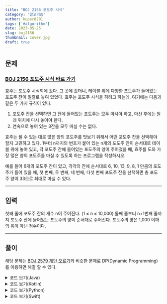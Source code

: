 ```yaml
---
title: "BOJ 2156 포도주 시식"
category: "알고리즘"
author: kuper0201
tags: ['#algorithm']
date: 2023-05-25
slug: boj2156
thumbnail: cover.jpg
draft: true
---
```



## 문제

### <a href="https://boj.kr/2156" target="_blank">BOJ 2156 포도주 시식 바로 가기</a>

효주는 포도주 시식회에 갔다. 그 곳에 갔더니, 테이블 위에 다양한 포도주가 들어있는 포도주 잔이 일렬로 놓여 있었다. 효주는 포도주 시식을 하려고 하는데, 여기에는 다음과 같은 두 가지 규칙이 있다.

1. 포도주 잔을 선택하면 그 잔에 들어있는 포도주는 모두 마셔야 하고, 마신 후에는 원래 위치에 다시 놓아야 한다.
2. 연속으로 놓여 있는 3잔을 모두 마실 수는 없다.

효주는 될 수 있는 대로 많은 양의 포도주를 맛보기 위해서 어떤 포도주 잔을 선택해야 할지 고민하고 있다. 1부터 n까지의 번호가 붙어 있는 n개의 포도주 잔이 순서대로 테이블 위에 놓여 있고, 각 포도주 잔에 들어있는 포도주의 양이 주어졌을 때, 효주를 도와 가장 많은 양의 포도주를 마실 수 있도록 하는 프로그램을 작성하시오. 

예를 들어 6개의 포도주 잔이 있고, 각각의 잔에 순서대로 6, 10, 13, 9, 8, 1 만큼의 포도주가 들어 있을 때, 첫 번째, 두 번째, 네 번째, 다섯 번째 포도주 잔을 선택하면 총 포도주 양이 33으로 최대로 마실 수 있다.

---

## 입력

첫째 줄에 포도주 잔의 개수 n이 주어진다. (1 ≤ n ≤ 10,000) 둘째 줄부터 n+1번째 줄까지 포도주 잔에 들어있는 포도주의 양이 순서대로 주어진다. 포도주의 양은 1,000 이하의 음이 아닌 정수이다.

---

## 풀이

해당 문제는 [BOJ 2579 계단 오르기](/boj2579)와 비슷한 문제로 DP(Dynamic Programming)를 이용하면 해결 할 수 있다.



<details markdown="1">
<summary>코드 보기(Java)</summary>

```javascript
import java.util.Scanner;

public class Main {
    static int[] dp;

    public static void main(String[] args) {
        Scanner scanner = new Scanner(System.in);

        int N = scanner.nextInt();
        int[] arr = new int[N + 1];
        int[] dp = new int[N + 1];

        for(int i = 1; i < N + 1; i++) {
            arr[i] = scanner.nextInt();
        }

        dp[1] = arr[1];

        if(N > 1)
            dp[2] = arr[1] + arr[2];

        for(int i = 3; i < N + 1; i++) {
            dp[i] = Math.max(dp[i - 3] + arr[i] + arr[i - 1], dp[i - 2] + arr[i]);
            dp[i] = Math.max(dp[i], dp[i - 1]);
        }

        System.out.println(dp[N]);
    }
}```
</details>

<details markdown="1">
<summary>코드 보기(C++)</summary>

```cpp
#include <iostream>
#include <algorithm>
#include <vector>
#include <set>

#define fastio ios_base::sync_with_stdio(false); cin.tie(nullptr); cout.tie(nullptr)
#define endl '\n'

using namespace std;

int *score, *memo;

// DP 수행하는 재귀 함수
int recursive(int n) {
    if(n < 0) return 0; // 음수번째 계단은 없으므로 0 반환
    if(memo[n] != 0) return memo[n]; // 이전에 계산한 값 존재하면 계산 불필요

    int tmp1 = recursive(n - 3) + score[n - 1]; // 3층 이전의 값 + 1층 이전의 값
    int tmp2 = recursive(n - 2); // 2층 이전의 값

    // N번째 계단까지 점수의 최대는 (N - 1)최대 + N번째 계단 점수
    memo[n] = max(tmp1, tmp2) + score[n];

    return memo[n];
}

int main() {
    fastio;
    
    // 계단의 개수 입력
    int N;
    cin >> N;
    
    score = new int[N]{0, };
    memo = new int[N]{0, };
    
    // 계단별 점수 입력
    for(int i = 0; i < N; i++) {
        cin >> score[i];
    }

    memo[0] = score[0]; // 첫 항 설정
    cout << recursive(N - 1) << endl; // 재귀함수 호출
    
    return 0;
}
```
</details>

<details markdown="1">
<summary>코드 보기(Kotlin)</summary>

```javascript
lateinit var score: Array<Int>
lateinit var memo: Array<Int>

// DP 수행하는 재귀 함수
fun recursive(n: Int): Int {
    if(n < 0) return 0 // 음수번째 계단은 없으므로 0 반환
    if(memo[n] != 0) return memo[n] // 이전에 계산한 값 존재하면 계산 불필요

    var tmp1 = recursive(n - 3) + score[n - 1] // 3층 이전의 값 + 1층 이전의 값
    var tmp2 = recursive(n - 2) // 2층 이전의 값

    // N번째 계단까지 점수의 최대는 (N - 1)최대 + N번째 계단 점수
    memo[n] = Math.max(tmp1, tmp2) + score[n]

    return memo[n]
}

fun main(args: Array<String>) = with(System.`in`.bufferedReader()) {
    // 계단의 개수 입력
    var N = readLine().toInt()
    
    score = Array<Int>(N, {0})
    memo = Array<Int>(N, {0})
    
    // 계단별 점수 입력
    for(i in 0 until N) {
        score[i] = readLine().toInt()
    }

    memo[0] = score[0] // 첫 항 설정
    println(recursive(N - 1)) // 재귀함수 호출
}
```
</details>

<details markdown="1">
<summary>코드 보기(Python)</summary>

```python
from sys import stdin

score = None
memo = None

# DP 수행하는 재귀 함수
def recursive(n):
    global score, memo

    if n < 0:
        return 0 # 음수번째 계단은 없으므로 0 반환
    if memo[n] != 0:
        return memo[n] # 이전에 계산한 값 존재하면 계산 불필요

    tmp1 = recursive(n - 3) + score[n - 1] # 3층 이전의 값 + 1층 이전의 값
    tmp2 = recursive(n - 2) # 2층 이전의 값

    # N번째 계단까지 점수의 최대는 (N - 1)최대 + N번째 계단 점수
    memo[n] = max(tmp1, tmp2) + score[n]

    return memo[n]

def main():
    # 계단의 개수 입력
    N = int(stdin.readline())

    global score, memo
    score = [0] * N
    memo = [0] * N

    # 계단별 점수 입력
    for i in range(N):
        score[i] = int(stdin.readline())

    memo[0] = score[0]  # 첫 항 설정
    print(recursive(N - 1))  # 재귀함수 호출

if __name__ == "__main__":
    main()
```
</details>

<details markdown="1">
<summary>코드 보기(Swift)</summary>

```cpp

var score: Array<Int>!
var memo: Array<Int>!

// DP 수행하는 재귀 함수
func recursive(n: Int)-> Int {
    if(n < 0) {
        // 음수번째 계단은 없으므로 0 반환
        return 0
    }
    
    if(memo[n] != 0) {
        // 이전에 계산한 값 존재하면 계산 불필요
        return memo[n]
    }

    var tmp1 = recursive(n: n - 3) + score[n - 1] // 3층 이전의 값 + 1층 이전의 값
    var tmp2 = recursive(n: n - 2) // 2층 이전의 값

    // N번째 계단까지 점수의 최대는 (N - 1)최대 + N번째 계단 점수
    memo[n] = max(tmp1, tmp2) + score[n]

    return memo[n]
}

func main() {
    // 계단의 개수 입력
    var N = Int(readLine()!)!
    
    score = Array<Int>(repeating: 0, count: N)
    memo = Array<Int>(repeating: 0, count: N)
    
    // 계단별 점수 입력
    for i in 0..<N {
        score[i] = Int(readLine()!)!
    }

    memo[0] = score[0] // 첫 항 설정
    print(recursive(n: N - 1)) // 재귀함수 호출
}

main()
```
</details>